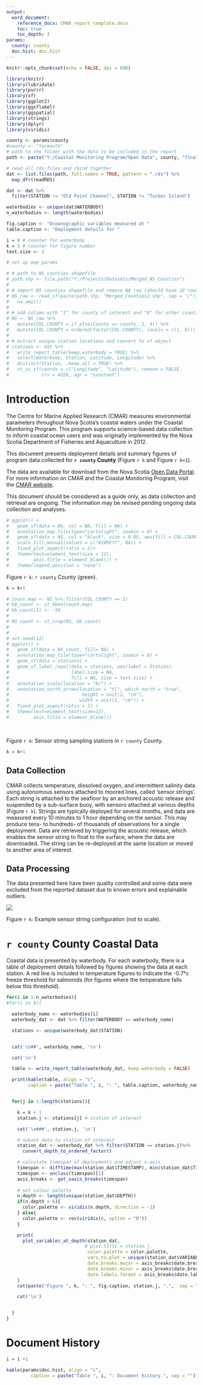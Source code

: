 ```yaml
---
output: 
  word_document:
    reference_docx: CMAR_report_template.docx
    toc: true
    toc_depth: 3
params: 
  county: county 
  doc.hist: doc.hist
---
```


```r
knitr::opts_chunk$set(echo = FALSE, dpi = 600)

```

```r
library(knitr)
library(lubridate)
library(purrr)
library(sf)
library(ggplot2)
library(ggsflabel)
library(ggspatial)
library(strings)
library(dplyr)
library(viridis)
```

 
```r

county <- params$county
#county <- "Yarmouth"
# path to the folder with the data to be included in the report
path <- paste("Y:/Coastal Monitoring Program/Open Data", county, "final/rds", sep = "/")

# read all rds files and rbind together
dat <- list.files(path, full.names = TRUE, pattern = ".rds") %>%
  map_dfr(readRDS)

dat <- dat %>% 
  filter(STATION != "Old Point Channel", STATION != "Tucker Island")

waterbodies <- unique(dat$WATERBODY)
n_waterbodies <- length(waterbodies)

fig.caption <- "Oceanographic variables measured at "
table.caption <- "Deployment details for "

i = 0 # counter for waterbody
k = 1 # counter for figure number
text.size <- 2

```

```r
# set up map params

# # path to NS counties shapefile
# path.shp <- file.path("Y:/Projects/Datasets/Merged_NS_Counties")
# 
# # import NS counties shapefile and remove NA row (should have 18 rows - 1 for each county)
# NS_raw <- read_sf(paste(path.shp, "Merged_Counties2.shp", sep = "/")) %>%
#   na.omit()
# 
# # add column with "1" for county of interest and "0" for other counties
# NS <- NS_raw %>%
#   mutate(COL.COUNTY = if_else(County == county, 1, 0)) %>%
#   mutate(COL.COUNTY = ordered(factor(COL.COUNTY), levels = c(1, 0)))
# 
# # extract unique station locations and convert to sf object
# stations <- dat %>%
#   write_report_table(keep.waterbody = TRUE) %>%
#   select(Waterbody, Station, Latitude, Longitude) %>%
#   distinct(Station, .keep_all = TRUE) %>%
#   st_as_sf(coords = c("Longitude", "Latitude"), remove = FALSE,
#            crs = 4326, agr = "constant")

```


# Introduction

The Centre for Marine Applied Research (CMAR) measures environmental parameters throughout Nova Scotia's coastal waters under the Coastal Monitoring Program. This program supports science-based data collection to inform coastal ocean users and was originally implemented by the Nova Scotia Department of Fisheries and Aquaculture in 2012.

This document presents deployment details and summary figures of program data collected for **`r county` County** (Figure `r k` and Figure `r k+1`).

The data are available for download from the Nova Scotia [Open Data Portal](https://data.novascotia.ca/). For more information on CMAR and the Coastal Monitoring Program, visit the [CMAR website](https://cmar.ca/).

This document should be considered as a guide only, as data collection and retrieval are ongoing. The information may be revised pending ongoing data collection and analyses. 

```r

# ggplot() +
#   geom_sf(data = NS, col = NA, fill = NA) +
#   annotation_map_tile(type="cartolight", zoomin = 0) +
#   geom_sf(data = NS, col = "black", size = 0.05, aes(fill = COL.COUNTY)) +
#   scale_fill_manual(values = c("#1B9E77", NA)) +
#   fixed_plot_aspect(ratio = 2)+
#   theme(text=element_text(size = 12),
#         axis.title = element_blank()) +
#   theme(legend.position = "none")

```

Figure `r k`: `r county` County (green).

```r
k = k+1
```


```r
# count.map <- NS %>% filter(COL.COUNTY == 1)
# bb_count <- st_bbox(count.map)
# bb_count[3] <- -58
# 
# NS_count <- st_crop(NS, bb_count)
# 
# 
# set.seed(12)
# ggplot() +
#   geom_sf(data = NS_count, fill= NA) +
#   annotation_map_tile(type="cartolight", zoomin = 0) +
#   geom_sf(data = stations) +
#   geom_sf_label_repel(data = stations, aes(label = Station),
#                       label.size = NA,
#                       fill = NA, size = text.size) +
#   annotation_scale(location = "br") +
#   annotation_north_arrow(location = "tl", which_north = "true",
#                           height = unit(1, "cm"),
#                          width = unit(1, "cm")) +
#   fixed_plot_aspect(ratio = 2) +
#   theme(text=element_text(size=12),
#         axis.title = element_blank())

```
<br>

Figure `r k`: Sensor string sampling stations in `r county` County.

```r
k = k+1
```




## Data Collection 

CMAR collects temperature, dissolved oxygen, and intermittent salinity data using autonomous sensors attached to moored lines, called ‘sensor strings’. Each string is attached to the seafloor by an anchored acoustic release and suspended by a sub-surface buoy, with sensors attached at various depths (Figure `r k`). Strings are typically deployed for several months, and data are measured every 10 minutes to 1 hour depending on the sensor. This may produce tens- to hundreds- of thousands of observations for a single deployment. Data are retrieved by triggering the acoustic release, which enables the sensor string to float to the surface, where the data are downloaded. The string can be re-deployed at the same location or moved to another area of interest. 

## Data Processing

The data presented here have been quality controlled and some data were excluded from the reported dataset due to known errors and explainable outliers.


![](Sensor_String.jpg)

Figure `r k`: Example sensor string configuration (not to scale).


# `r county` County Coastal Data

Coastal data is presented by waterbody. For each waterbody, there is a table of deployment details followed by figures showing the data at each station. A red line is included in temperature figures to indicate the -0.7°c freeze threshold for salmonids (for figures where the temperature falls below this threshold).


```r
for(i in 1:n_waterbodies){
#for(i in 8){

  waterbody_name <- waterbodies[i]
  waterbody_dat <- dat %>% filter(WATERBODY == waterbody_name)

  stations <- unique(waterbody_dat$STATION)


  cat('\n##', waterbody_name, '\n')

  cat('\n')

  table <- write_report_table(waterbody_dat, keep.waterbody = FALSE)

  print(kable(table, align = "c",
        caption = paste("Table ", i, ": ", table.caption, waterbody_name, ".", sep = "")))


  for(j in 1:length(stations)){

    k = k + 1
    station.j <- stations[j] # station of interest

    cat('\n###', station.j, '\n')

    # subset data to station of interest
    station_dat <- waterbody_dat %>% filter(STATION == station.j)%>%
      convert_depth_to_ordered_factor() 

    # calculate timespan of deployments and adjust x-axis
    timespan <- difftime(max(station_dat$TIMESTAMP), min(station_dat$TIMESTAMP), units = "days")
    timespan <- unclass(timespan)[1]
    axis_breaks <- get_xaxis_breaks(timespan)
    
    # set colour palette
    n.depth <- length(unique(station_dat$DEPTH))
    if(n.depth > 6){
      color.palette <- viridis(n.depth, direction = -1)
    } else{
      color.palette <- rev(viridis(6, option = "D"))
    }

    print(
      plot_variables_at_depth(station_dat,
                             # plot.title = station.j,
                              color.palette = color.palette,
                              vars.to.plot = unique(station_dat$VARIABLE),
                              date.breaks.major = axis_breaks$date.breaks.major,
                              date.breaks.minor = axis_breaks$date.breaks.minor,
                              date.labels.format = axis_breaks$date.labels.format)
    )
    cat(paste("Figure ", k, ": ", fig.caption, station.j, ".",  sep = ""), '\n')

    cat('\n')


  }
}

```

# Document History

```r
i = i +1

kable(params$doc.hist, align = "c",
         caption = paste("Table ", i, ": Document history.", sep = ""))

```

